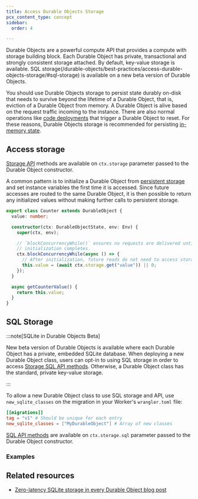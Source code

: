 ```yaml
---
title: Access Durable Objects Storage
pcx_content_type: concept
sidebar:
  order: 4

---
```



Durable Objects are a powerful compute API that provides a compute with storage building block. Each Durable Object has private, transactional and strongly consistent storage attached. By default, key-value storage is available. SQL storage(/durable-objects/best-practices/access-durable-objects-storage/#sql-storage) is available on a new beta version of Durable Objects.

You should use Durable Objects storage to persist state durably on-disk that needs to survive beyond the lifetime of a Durable Object, that is, eviction of a Durable Object from memory. A Durable Object is alive based on the request traffic incoming to the instance. There are also normal operations like [code deployments](/workers/configuration/versions-and-deployments/) that trigger a Durable Object to reset. For these reasons, Durable Objects storage is recommended for persisting [in-memory state](/durable-objects/reference/in-memory-state/).

## Access storage

[Storage API](/durable-objects/api/storage-api/#methods) methods are available on `ctx.storage` parameter passed to the Durable Object constructor.

A common pattern is to initialize a Durable Object from [persistent storage](/durable-objects/api/storage-api/) and set instance variables the first time it is accessed. Since future accesses are routed to the same Durable Object, it is then possible to return any initialized values without making further calls to persistent storage.


```ts
export class Counter extends DurableObject {
  value: number;

  constructor(ctx: DurableObjectState, env: Env) {
    super(ctx, env);

    // `blockConcurrencyWhile()` ensures no requests are delivered until
    // initialization completes.
    ctx.blockConcurrencyWhile(async () => {
      // After initialization, future reads do not need to access storage.
      this.value = (await ctx.storage.get("value")) || 0;
    });
  }

  async getCounterValue() {
    return this.value;
  }
}
```

## SQL Storage

:::note[SQLite in Durable Objects Beta]

New beta version of Durable Objects is available where each Durable Object has a private, embedded SQLite database. When deploying a new Durable Object class, users can opt-in to using SQL storage in order to access [Storage SQL API methods](/durable-objects/api/storage-api/#sqlexec). Otherwise, a Durable Object class has the standard, private key-value storage.

:::

To allow a new Durable Object class to use SQL storage and API, use `new_sqlite_classes` on the migration in your Worker's `wrangler.toml` file:

```toml
[[migrations]]
tag = "v1" # Should be unique for each entry
new_sqlite_classes = ["MyDurableObject"] # Array of new classes
```

[SQL API methods](/durable-objects/api/storage-api/#sqlexec) are available on `ctx.storage.sql` parameter passed to the Durable Object constructor.

### Examples

<Render file="durable-objects-sql" />

<Render file="durable-objects-vs-d1" />

## Related resources

* [Zero-latency SQLite storage in every Durable Object blog post](https://blog.cloudflare.com/sqlite-in-durable-objects)
